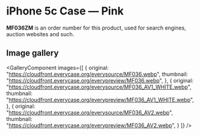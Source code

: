
# iPhone 5c Case — Pink

<Callout type='info' emoji='👉🏻'>**MF036ZM** is an order number for this product, used for search engines, auction websites and such.</Callout>

## Image gallery

<GalleryComponent
    images={[
      {
        original: "https://cloudfront.everycase.org/everysource/MF036.webp",
        thumbnail: "https://cloudfront.everycase.org/everypreview/MF036.webp",
      },
      {
        original: "https://cloudfront.everycase.org/everysource/MF036_AV1_WHITE.webp",
        thumbnail: "https://cloudfront.everycase.org/everypreview/MF036_AV1_WHITE.webp",
      },
      {
        original: "https://cloudfront.everycase.org/everysource/MF036_AV2.webp",
        thumbnail: "https://cloudfront.everycase.org/everypreview/MF036_AV2.webp",
      }
    ]}
  />
